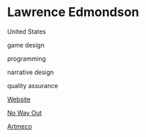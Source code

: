 # Lawrence Edmondson

<Location>

United States

</Location>

<Skills>

game design 

programming 

narrative design 

quality assurance

</Skills>

<Personal>

[Website](https://lawrenceedmondson1.wixsite.com/ledmondson)

</Personal>

<Games>
<!-- Up to 3 games please! -->

[No Way Out](https://nwo-gda2019.itch.io/no-way-out)

[Artmeco](https://globalgamejam.org/2020/games/artmeco-0)

</Games>
